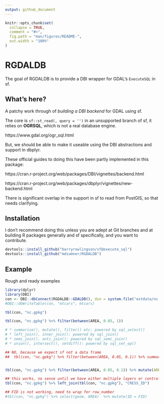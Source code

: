 ```yaml
---
output: github_document
---
```


<!-- README.md is generated from README.Rmd. Please edit that file -->

```r
knitr::opts_chunk$set(
  collapse = TRUE,
  comment = "#>",
  fig.path = "man/figures/README-",
  out.width = "100%"
)
```
# RGDALDB

The goal of RGDALDB is to provide a DBI wrapper for GDAL's `ExecuteSQL` in sf. 

## What's here?

A patchy work through of *building a DBI backend* for GDAL using sf. 

The core is `sf::st_read(, query = '')` in an unsupported branch of sf, it relies on **OGRSQL**, which is not a real database engine. 

https://www.gdal.org/ogr_sql.html

But, we should be able to make it useable using the DBI abstractions and support in dbplyr. 

These official guides to doing this have been partly implemented in this package: 

https://cran.r-project.org/web/packages/DBI/vignettes/backend.html

https://cran.r-project.org/web/packages/dbplyr/vignettes/new-backend.html


There is significant overlap in the support in sf to read from PostGIS, so that needs clarifying. 

## Installation

I don't recommend doing this unless you are adept at Git branches and at building R packages generally and sf specifically, and you want to contribute. 


```R
devtools::install_github("barryrowlingson/sf@execute_sql")
devtools::install_github("mdsumner/RGDALDB")
```



## Example

Rough and ready examples

```r
library(dplyr)
library(DBI)
con <- DBI::dbConnect(RGDALDB::GDALDB(), dsn = system.file("extdata/nc.gpkg", package= "RGDALDB"))
#DBI::dbWriteTable(con, "mtcars", mtcars)

tbl(con, "nc.gpkg")

tbl(con, "nc.gpkg") %>% filter(between(AREA, 0.05, 1))

# * summarise(), mutate(), filter() etc: powered by sql_select()
# * left_join(), inner_join(): powered by sql_join()
# * semi_join(), anti_join(): powered by sql_semi_join()
# * union(), intersect(), setdiff(): powered by sql_set_op()

## NO, because we expect sf not a data frame
##  tbl(con, "nc.gpkg") %>% filter(between(AREA, 0.05, 0.1)) %>% summarize(min(AREA)) 


tbl(con, "nc.gpkg") %>% filter(between(AREA, 0.05, 0.1)) %>% mutate(AREA = AREA * 2)

## this works, no sense until we have either multiple layers or control over the row_number
tbl(con, "nc.gpkg") %>% left_join(tbl(con, "nc.gpkg"), "CRESS_ID")

## FID is not working, need to wrap for row_number
#tbl(con, "nc.gpkg") %>% select(geom, AREA)  %>% mutate(ID = FID)

```
